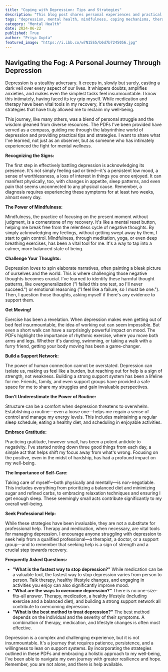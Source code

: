 ```yaml
---
title: "Coping with Depression: Tips and Strategies"
description: "This blog post shares personal experiences and practical tips for navigating depression. It covers recognizing symptoms, the importance of mindfulness, challenging negative thoughts, building support systems, and embracing self-care."
tags: "depression, mental health, mindfulness, coping mechanisms, therapy, support, self-care, exercise, routine, gratitude, recovery, well-being, mental illness, emotional health, positive thinking"
category: "Mental Health"
date: 2024-06-22
published: True
author: "Priya Gupta"
featured_image: "https://i.ibb.co/w7N15S5/b6d7b7245056.jpg"
---
```


##  Navigating the Fog: A Personal Journey Through Depression

Depression is a stealthy adversary. It creeps in, slowly but surely, casting a dark veil over every aspect of our lives. It whispers doubts, amplifies anxieties, and makes even the simplest tasks feel insurmountable. I know this intimately, having faced its icy grip myself. While medication and therapy have been vital tools in my recovery, it's the everyday coping strategies that have truly allowed me to reclaim my well-being. 

This journey, like many others, was a blend of personal struggle and the wisdom gleaned from diverse resources. The PDFs I've been provided have served as a compass, guiding me through the labyrinthine world of depression and providing practical tips and strategies. I want to share what I've learned, not just as an observer, but as someone who has intimately experienced the fight for mental wellness.

**Recognizing the Signs:**

The first step in effectively battling depression is acknowledging its presence. It's not simply feeling sad or tired—it's a persistent low mood, a sense of worthlessness, a loss of interest in things you once enjoyed. It can manifest physically, too, with changes in appetite, sleep patterns, and even pain that seems unconnected to any physical cause.  Remember, a diagnosis requires experiencing these symptoms for at least two weeks, almost every day.

**The Power of Mindfulness:**

Mindfulness, the practice of focusing on the present moment without judgment, is a cornerstone of my recovery. It's like a mental reset button, helping me break free from the relentless cycle of negative thoughts. By simply acknowledging my feelings, without getting swept away by them, I start to gain control.  Mindfulness, through meditation, yoga, or even deep breathing exercises, has been a vital tool for me. It's a way to tap into a calmer, more balanced state of being.

**Challenge Your Thoughts:**

Depression loves to spin elaborate narratives, often painting a bleak picture of ourselves and the world. This is where challenging those negative thoughts becomes crucial.  I've learned to identify these harmful thought patterns, like overgeneralization ("I failed this one test, so I'll never succeed.") or emotional reasoning ("I feel like a failure, so I must be one.").  Then, I question those thoughts, asking myself if there's any evidence to support them.  

**Get Moving!**

Exercise has been a revelation. When depression makes even getting out of bed feel insurmountable, the idea of working out can seem impossible.  But even a short walk can have a surprisingly powerful impact on mood. The PDFs highlight the importance of rhythmic exercise, where you move both arms and legs.  Whether it's dancing, swimming, or taking a walk with a furry friend, getting your body moving has been a game-changer.

**Build a Support Network:**

The power of human connection cannot be overstated. Depression can isolate us, making us feel like a burden, but reaching out for help is a sign of strength, not weakness.  Building a strong support system has been a lifeline for me.  Friends, family, and even support groups have provided a safe space for me to share my struggles and gain invaluable perspectives.

**Don't Underestimate the Power of Routine:**

Structure can be a comfort when depression threatens to overwhelm. Establishing a routine—even a loose one—helps me regain a sense of control and manage my energy levels.  This includes maintaining a regular sleep schedule, eating a healthy diet, and scheduling in enjoyable activities. 

**Embrace Gratitude:**

Practicing gratitude, however small, has been a potent antidote to negativity. I've started noting down three good things from each day, a simple act that helps shift my focus away from what's wrong.  Focusing on the positive, even in the midst of hardship, has had a profound impact on my well-being.

**The Importance of Self-Care:**

Taking care of myself—both physically and mentally—is non-negotiable.  This includes everything from prioritizing a balanced diet and minimizing sugar and refined carbs, to embracing relaxation techniques and ensuring I get enough sleep.  These seemingly small acts contribute significantly to my overall well-being.

**Seek Professional Help:**

While these strategies have been invaluable, they are not a substitute for professional help.  Therapy and medication, when necessary, are vital tools for managing depression.  I encourage anyone struggling with depression to seek help from a qualified professional—a therapist, a doctor, or a support group—and to remember that seeking help is a sign of strength and a crucial step towards recovery.

**Frequently Asked Questions:**

* **"What is the fastest way to stop depression?"**  While medication can be a valuable tool, the fastest way to stop depression varies from person to person. Talk therapy, healthy lifestyle changes, and engaging in activities you enjoy can also significantly improve mood.
* **"What are the ways to overcome depression?"** There is no one-size-fits-all answer.  Therapy, medication, a healthy lifestyle (including exercise and a balanced diet), and building a strong support network all contribute to overcoming depression. 
* **"What is the best method to treat depression?"**  The best method depends on the individual and the severity of their symptoms. A combination of therapy, medication, and lifestyle changes is often most effective.

Depression is a complex and challenging experience, but it is not insurmountable.  It's a journey that requires patience, persistence, and a willingness to lean on support systems.  By incorporating the strategies outlined in these PDFs and embracing a holistic approach to my well-being, I've been able to navigate my own journey with greater resilience and hope.  Remember, you are not alone, and there is help available. 
